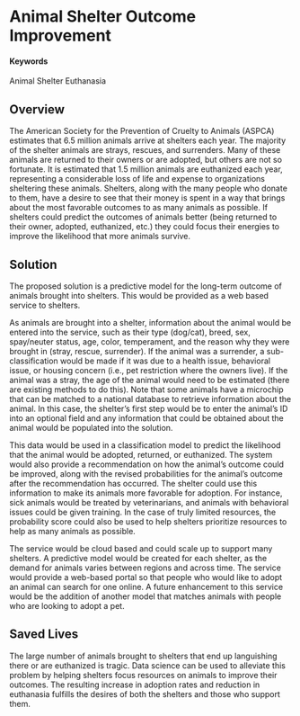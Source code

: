 # Animal Shelter Outcome Improvement {#NineLives}

#### Keywords

Animal Shelter Euthanasia

## Overview

The American Society for the Prevention of Cruelty to Animals (ASPCA) estimates that 6.5 million animals arrive at shelters each year.  The majority of the shelter animals are strays, rescues, and surrenders.  Many of these animals are returned to their owners or are adopted, but others are not so fortunate.  It is estimated that 1.5 million animals are euthanized each year, representing a considerable loss of life and expense to organizations sheltering these animals.  Shelters, along with the many people who donate to them, have a desire to see that their money is spent in a way that brings about the most favorable outcomes to as many animals as possible.  If shelters could predict the outcomes of animals better (being returned to their owner, adopted, euthanized, etc.) they could focus their energies to improve the likelihood that more animals survive.

## Solution

The proposed solution is a predictive model for the long-term outcome of animals brought into shelters.  This would be provided as a web based service to shelters.

As animals are brought into a shelter, information about the animal would be entered into the service, such as their type (dog/cat), breed, sex, spay/neuter status, age, color, temperament, and the reason why they were brought in (stray, rescue, surrender).  If the animal was a surrender, a sub-classification would be made if it was due to a health issue, behavioral issue, or housing concern (i.e., pet restriction where the owners live).  If the animal was a stray, the age of the animal would need to be estimated (there are existing methods to do this).  Note that some animals have a microchip that can be matched to a national database to retrieve information about the animal.  In this case, the shelter’s first step would be to enter the animal’s ID into an optional field and any information that could be obtained about the animal would be populated into the solution.

This data would be used in a classification model to predict the likelihood that the animal would be adopted, returned, or euthanized.  The system would also provide a recommendation on how the animal’s outcome could be improved, along with the revised probabilities for the animal’s outcome after the recommendation has occurred.  The shelter could use this information to make its animals more favorable for adoption.  For instance, sick animals would be treated by veterinarians, and animals with behavioral issues could be given training.  In the case of truly limited resources, the probability score could also be used to help shelters prioritize resources to help as many animals as possible.

The service would be cloud based and could scale up to support many shelters.  A predictive model would be created for each shelter, as the demand for animals varies between regions and across time.  The service would provide a web-based portal so that people who would like to adopt an animal can search for one online.  A future enhancement to this service would be the addition of another model that matches animals with people who are looking to adopt a pet.

## Saved Lives

The large number of animals brought to shelters that end up languishing there or are euthanized is tragic.  Data science can be used to  alleviate this problem by helping shelters focus resources on animals to improve their outcomes.  The resulting increase in adoption rates and reduction in euthanasia fulfills the desires of both the shelters and those who support them.

